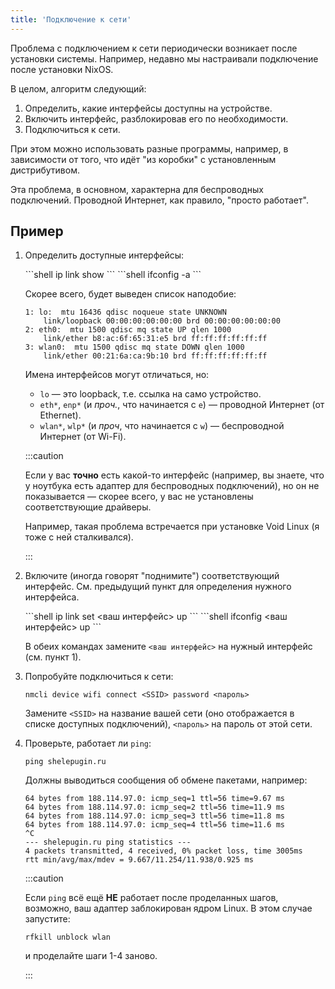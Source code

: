 ```yaml
---
title: 'Подключение к сети'
---
```



Проблема с подключением к сети периодически возникает после установки системы.
Например, недавно мы настраивали подключение после установки NixOS.

В целом, алгоритм следующий:

<Steps>

1.  Определить, какие интерфейсы доступны на устройстве.
2.  Включить интерфейс, разблокировав его по необходимости.
3.  Подключиться к сети.

</Steps>

При этом можно использовать разные программы, например, в зависимости от того,
что идёт "из коробки" с установленным дистрибутивом.

Эта проблема, в основном, характерна для беспроводных подключений.
Проводной Интернет, как правило, "просто работает".

## Пример

<Steps>

1.  Определить доступные интерфейсы:

    <Tabs>
        <TabItem label="Системы с ip">
            ```shell
            ip link show
            ```
        </TabItem>
        <TabItem label="Системы с ifconfig">
            ```shell
            ifconfig -a
            ```
        </TabItem>
    </Tabs>

    Скорее всего, будет выведен список наподобие:

    ```
    1: lo:  mtu 16436 qdisc noqueue state UNKNOWN 
        link/loopback 00:00:00:00:00:00 brd 00:00:00:00:00:00
    2: eth0:  mtu 1500 qdisc mq state UP qlen 1000
        link/ether b8:ac:6f:65:31:e5 brd ff:ff:ff:ff:ff:ff
    3: wlan0:  mtu 1500 qdisc mq state DOWN qlen 1000
        link/ether 00:21:6a:ca:9b:10 brd ff:ff:ff:ff:ff:ff
    ```

    Имена интерфейсов могут отличаться, но:

    -   `lo` &mdash; это loopback, т.е. ссылка на само устройство.
    -   `eth*`, `enp*` (и _проч._, что начинается с `e`) &mdash; проводной Интернет (от Ethernet).
    -   `wlan*`, `wlp*` (и _проч_, что начинается с `w`) &mdash; беспроводной Интернет (от Wi-Fi).

    :::caution

    Если у вас **точно** есть какой-то интерфейс (например, вы знаете, что у
    ноутбука есть адаптер для беспроводных подключений), но он не показывается
    &mdash; скорее всего, у вас не установлены соответствующие драйверы.

    Например, такая проблема встречается при установке Void Linux (я тоже с ней
    сталкивался).
    
    :::

2.  Включите (иногда говорят "поднимите") соответствующий интерфейс. См.
    предыдущий пункт для определения нужного интерфейса.

    <Tabs>
        <TabItem label="Системы с ip">
            ```shell
            ip link set <ваш интерфейс> up
            ```
        </TabItem>
        <TabItem label="Системы с ifconfig">
            ```shell
            ifconfig <ваш интерфейс> up
            ```
        </TabItem>
    </Tabs>

    В обеих командах замените `<ваш интерфейс>` на нужный интерфейс (см. пункт 1).

3.  Попробуйте подключиться к сети:

    ```shell
    nmcli device wifi connect <SSID> password <пароль>
    ```

    Замените `<SSID>` на название вашей сети (оно отображается в списке
    доступных подключений), `<пароль>` на пароль от этой сети.

4.  Проверьте, работает ли `ping`:

    ```shell
    ping shelepugin.ru
    ```

    Должны выводиться сообщения об обмене пакетами, например:

    ```
    64 bytes from 188.114.97.0: icmp_seq=1 ttl=56 time=9.67 ms
    64 bytes from 188.114.97.0: icmp_seq=2 ttl=56 time=11.9 ms
    64 bytes from 188.114.97.0: icmp_seq=3 ttl=56 time=11.8 ms
    64 bytes from 188.114.97.0: icmp_seq=4 ttl=56 time=11.6 ms
    ^C
    --- shelepugin.ru ping statistics ---
    4 packets transmitted, 4 received, 0% packet loss, time 3005ms
    rtt min/avg/max/mdev = 9.667/11.254/11.938/0.925 ms
    ```

    :::caution

    Если `ping` всё ещё **НЕ** работает после проделанных шагов, возможно, ваш
    адаптер заблокирован ядром Linux. В этом случае запустите:

    ```shell
    rfkill unblock wlan
    ```

    и проделайте шаги 1-4 заново.

    :::

</Steps>

